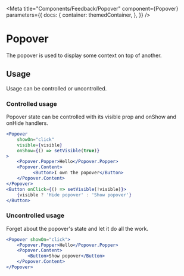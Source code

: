 
<Meta
    title="Components/Feedback/Popover"
    component={Popover}
    parameters={{
        docs: {
            container: themedContainer,
        },
    }}
/>

# Popover

The popover is used to display some context on top of another.

<Canvas>
    <Row justifyContent="center" alignItems="center" style={{ height: "100px" }}>
        <Example />
    </Row>
</Canvas>

## Usage

Usage can be controlled or uncontrolled.

### Controlled usage

Popover state can be controlled with its visible prop and onShow and onHide handlers.

```jsx
<Popover
    showOn="click"
    visible={visible}
    onShow={() => setVisible(true)}
>
    <Popover.Popper>Hello</Popover.Popper>
    <Popover.Content>
          <Button>I own the popover</Button>
    </Popover.Content>
</Popover>
<Button onClick={() => setVisible(!visible)}>
    {visible ? 'Hide popover' : 'Show popover'}
</Button>
```

<Canvas>
    <ControlledPopover />
</Canvas>

### Uncontrolled usage

Forget about the popover's state and let it do all the work.

```jsx
<Popover showOn="click">
    <Popover.Popper>Hello</Popover.Popper>
    <Popover.Content>
        <Button>Show popover</Button>
    </Popover.Content>
</Popover>
```

<Canvas>
    <Row justifyContent="center" alignItems="center" style={{ height: "250px" }}>
        <Example />
    </Row>
</Canvas>
